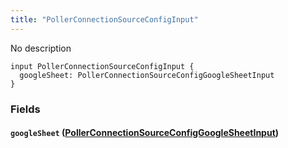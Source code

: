 ```yaml
---
title: "PollerConnectionSourceConfigInput"
---
```


No description

```
input PollerConnectionSourceConfigInput {
  googleSheet: PollerConnectionSourceConfigGoogleSheetInput
}

```

### Fields[](#fields "Direct link to heading")

#### `googleSheet` ([PollerConnectionSourceConfigGoogleSheetInput](/developer/graphql-api/references/inputs/poller-connection-source-config-google-sheet-input))[](#googlesheet-pollerconnectionsourceconfiggooglesheetinput "Direct link to heading")